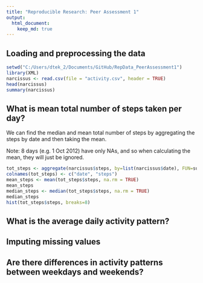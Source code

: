 ```yaml
---
title: "Reproducible Research: Peer Assessment 1"
output: 
  html_document:
    keep_md: true
---
```



## Loading and preprocessing the data

```r
setwd("C:/Users/dtek_2/Documents/GitHub/RepData_PeerAssessment1")
library(XML)
narcissus <- read.csv(file = "activity.csv", header = TRUE)
head(narcissus)
summary(narcissus)

```

## What is mean total number of steps taken per day?

We can find the median and mean total number of steps by aggregating
the steps by date and then taking the mean.

Note:  8 days (e.g. 1 Oct 2012) have only NAs, and so when calculating the
mean, they will just be ignored.

```r

tot_steps <- aggregate(narcissus$steps, by=list(narcissus$date), FUN=sum)
colnames(tot_steps) <- c("date", "steps")
mean_steps <- mean(tot_steps$steps, na.rm = TRUE)
mean_steps
median_steps <- median(tot_steps$steps, na.rm = TRUE)
median_steps
hist(tot_steps$steps, breaks=8)
```



## What is the average daily activity pattern?



## Imputing missing values



## Are there differences in activity patterns between weekdays and weekends?
